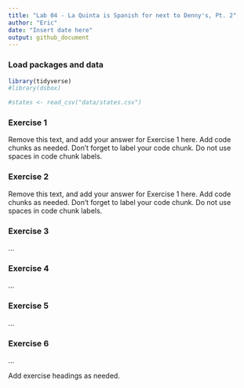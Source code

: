 ```yaml
---
title: "Lab 04 - La Quinta is Spanish for next to Denny's, Pt. 2"
author: "Eric"
date: "Insert date here"
output: github_document
---
```


### Load packages and data

```r
library(tidyverse) 
#library(dsbox) 
```

```r
#states <- read_csv("data/states.csv")
```

### Exercise 1

Remove this text, and add your answer for Exercise 1 here.
Add code chunks as needed.
Don't forget to label your code chunk.
Do not use spaces in code chunk labels.

### Exercise 2

Remove this text, and add your answer for Exercise 1 here.
Add code chunks as needed.
Don't forget to label your code chunk.
Do not use spaces in code chunk labels.

### Exercise 3

...

### Exercise 4

...

### Exercise 5

...

### Exercise 6

...

Add exercise headings as needed.
